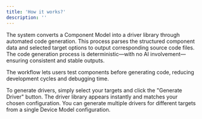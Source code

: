 ```yaml
---
title: 'How it works?'
description: ''
---
```


The system converts a Component Model into a driver library through automated code generation. This process parses the structured component data and selected target options to output corresponding source code files. The code generation process is deterministic—with no AI involvement—ensuring consistent and stable outputs. 

The workflow lets users test components before generating code, reducing development cycles and debugging time.

To generate drivers, simply select your targets and click the "Generate Driver" button. The driver library appears instantly and matches your chosen configuration. You can generate multiple drivers for different targets from a single Device Model configuration.
